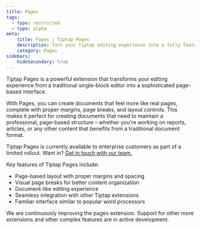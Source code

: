 ```yaml
---
title: Pages
tags:
  - type: restricted
  - type: alpha
meta:
    title: Pages | Tiptap Pages
    description: Turn your Tiptap editing experience into a fully featured page style layout
    category: Pages
sidebars:
    hideSecondary: true
---
```



Tiptap Pages is a powerful extension that transforms your editing experience from a traditional single-block editor into a sophisticated page-based interface.

<CodeDemo isPro src="https://feature-pages-extension--tiptap-pro.netlify.app/preview/extensions/pages" />

With Pages, you can create documents that feel more like real pages, complete with proper margins, page breaks, and layout controls. This makes it perfect for creating documents that need to maintain a professional, page-based structure – whether you're working on reports, articles, or any other content that benefits from a traditional document format.

<Callout title="Limited release" variant="hint">
    Tiptap Pages is currently available to enterprise customers as part of a limited rollout. Want in? <a href="https://tiptap-suite.notion.site/1b601ffa3ebc80a281a8ea0b03b19bdd?pvs=105">Get in touch with our team.</a>
</Callout>

Key features of Tiptap Pages include:
- Page-based layout with proper margins and spacing
- Visual page breaks for better content organization
- Document-like editing experience
- Seamless integration with other Tiptap extensions
- Familiar interface similar to popular word processors

We are continuously improving the pages extension. Support for other more extensions and other complex features are in active development.
